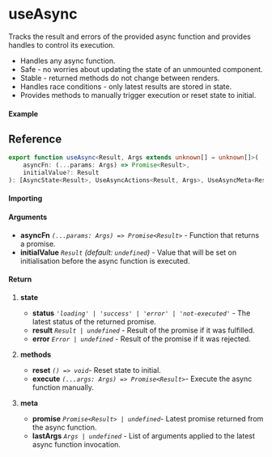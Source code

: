 
<Meta title="Side-effect/useAsync" component={Example} />

# useAsync

Tracks the result and errors of the provided async function and provides handles to control its execution.

- Handles any async function.
- Safe - no worries about updating the state of an unmounted component.
- Stable - returned methods do not change between renders.
- Handles race conditions - only latest results are stored in state.
- Provides methods to manually trigger execution or reset state to initial.

#### Example

<Canvas>
	<Story story={Example} inline />
</Canvas>

## Reference

```ts
export function useAsync<Result, Args extends unknown[] = unknown[]>(
	asyncFn: (...params: Args) => Promise<Result>,
	initialValue?: Result
): [AsyncState<Result>, UseAsyncActions<Result, Args>, UseAsyncMeta<Result, Args>];
```

#### Importing

<ImportPath />

#### Arguments

- **asyncFn** _`(...params: Args) => Promise<Result>`_ - Function that returns a promise.
- **initialValue** _`Result`_ _(default: `undefined`)_ - Value that will be set on initialisation
  before the async function is executed.

#### Return

1. **state**

   - **status** _`'loading' | 'success' | 'error' | 'not-executed'`_ - The latest status of the returned promise.
   - **result** _`Result | undefined`_ - Result of the promise if it was fulfilled.
   - **error** _`Error | undefined`_ - Result of the promise if it was rejected.

2. **methods**

   - **reset** _`() => void`_- Reset state to initial.
   - **execute** _`(...args: Args) => Promise<Result>`_- Execute the async function manually.

3. **meta**

   - **promise** _`Promise<Result> | undefined`_- Latest promise returned from the async function.
   - **lastArgs** _`Args | undefined`_ - List of arguments applied to the latest async function
     invocation.
